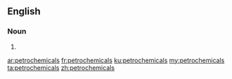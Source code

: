 ==English==

===Noun===
{{head|en|plural}}

# {{plural of|petrochemical|lang=en}}

[[ar:petrochemicals]]
[[fr:petrochemicals]]
[[ku:petrochemicals]]
[[my:petrochemicals]]
[[ta:petrochemicals]]
[[zh:petrochemicals]]